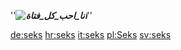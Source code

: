 '''''''''[[Image:انا احب كل فتاة]]'''''''''

[[de:seks]]
[[hr:seks]]
[[it:seks]]
[[pl:Seks]]
[[sv:seks]]